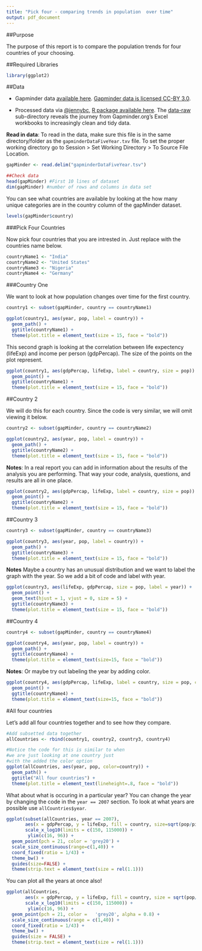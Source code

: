 ```yaml
---
title: "Pick four - comparing trends in population  over time"
output: pdf_document
---
```


##Purpose

The purpose of this report is to compare the population trends for four countries of your choosing.  

##Required Libraries 
```r
library(ggplot2)
```

##Data

- Gapminder data [available here](http://www.gapminder.org/data/). [Gapminder data is licensed CC-BY 3.0](https://docs.google.com/document/pub?id=1POd-pBMc5vDXAmxrpGjPLaCSDSWuxX6FLQgq5DhlUhM#h.ul2gu2-uwathz).

- Processed data via [@jennybc](https://github.com/jennybc), [R package available here](https://github.com/jennybc/gapminder). The [data-raw](https://github.com/jennybc/gapminder/tree/master/data-raw) sub-directory reveals the journey from Gapminder.org's Excel workbooks to increasingly clean and tidy data. 

**Read in data**: To read in the data, make sure this file is in the same directory/folder as the `gapminderDataFiveYear.txv` file.  To set the proper working directory go to Session > Set Working Directory > To Source File Location. 

```r
gapMinder <- read.delim("gapminderDataFiveYear.tsv") 

##Check data 
head(gapMinder) #First 10 lines of dataset
dim(gapMinder) #number of rows and columns in data set
```

You can see what countries are available by looking at the how many unique categories are in the country column of the gapMinder dataset.

```r
levels(gapMinder$country)
```

###Pick Four Countries

Now pick four countries that you are intrested in.  Just replace with the countries name below.

```r
countryName1 <- "India"
countryName2 <- "United States"
countryName3 <- "Nigeria"
countryName4 <- "Germany"
```

###Country One

We want to look at how population changes over time for the first country.  

```r
country1 <- subset(gapMinder, country == countryName1)

ggplot(country1, aes(year, pop, label = country)) + 
  geom_path() +
  ggtitle(countryName1) +
  theme(plot.title = element_text(size = 15, face = "bold")) 
```

This second graph is looking at the correlation between life expectency (lifeExp) and income per person (gdpPercap). The size of the points on the plot represent. 

```r
ggplot(country1, aes(gdpPercap, lifeExp, label = country, size = pop)) + 
  geom_point() +
  ggtitle(countryName1) +
  theme(plot.title = element_text(size = 15, face = "bold"))
```

##Country 2

We will do this for each country. Since the code is very similar, we will omit viewing it below.

```r
country2 <- subset(gapMinder, country == countryName2)

ggplot(country2, aes(year, pop, label = country)) + 
  geom_path() +
  ggtitle(countryName2) +
  theme(plot.title = element_text(size = 15, face = "bold"))
```

**Notes**: In a real report you can add in information about the results of the analysis you are performing.  That way your code, analysis, questions, and results are all in one place. 

```r
ggplot(country2, aes(gdpPercap, lifeExp, label = country, size = pop)) + 
  geom_point() +
  ggtitle(countryName2) +
  theme(plot.title = element_text(size = 15, face = "bold"))
```

##Country 3

```r
country3 <- subset(gapMinder, country == countryName3)

ggplot(country3, aes(year, pop, label = country)) + 
  geom_path() +
  ggtitle(countryName3) +
  theme(plot.title = element_text(size = 15, face = "bold"))
```

**Notes** Maybe a country has an unusual distribution and we want to label the graph with the year.  So we add a bit of code and label with year.

```r
ggplot(country3, aes(lifeExp, gdpPercap, size = pop, label = year)) + 
  geom_point() +
  geom_text(hjust = 1, vjust = 0, size = 5) +
  ggtitle(countryName3) +
  theme(plot.title = element_text(size = 15, face = "bold"))
```

##Country 4

```r
country4 <- subset(gapMinder, country == countryName4)

ggplot(country4, aes(year, pop, label = country)) + 
  geom_path() +
  ggtitle(countryName4) +
  theme(plot.title = element_text(size=15, face = "bold"))
```

**Notes**: Or maybe try out labeling the year by adding color.

```r
ggplot(country4, aes(gdpPercap, lifeExp, label = country, size = pop, color = year)) + 
  geom_point() +
  ggtitle(countryName4) +
  theme(plot.title = element_text(size=15, face = "bold"))
```

#All four countries

Let's add all four countries together and to see how they compare.

```r
#Add subsetted data together
allCountries <- rbind(country1, country2, country3, country4)

#Notice the code for this is similar to when 
#we are just looking at one country just 
#with the added the color option
ggplot(allCountries, aes(year, pop, color=country)) + 
  geom_path() +
  ggtitle("All four countries") +
  theme(plot.title = element_text(lineheight=.8, face = "bold"))
```

What about what is occuring in a particular year?  You can change the year by changing the code in the `year == 2007` section.  To look at what years are possible use `allCountries$year`.

```r
ggplot(subset(allCountries, year == 2007),
       aes(x = gdpPercap, y = lifeExp, fill = country, size=sqrt(pop/pi))) +
       scale_x_log10(limits = c(150, 115000)) + 
        ylim(c(16, 96)) +
  geom_point(pch = 21, color = 'grey20') + 
  scale_size_continuous(range=c(1,40)) +
  coord_fixed(ratio = 1/43) +
  theme_bw() +
  guides(size=FALSE) +
  theme(strip.text = element_text(size = rel(1.1)))
```

You can plot all the years at once also!

```r
ggplot(allCountries,
       aes(x = gdpPercap, y = lifeExp, fill = country, size = sqrt(pop/pi))) +
       scale_x_log10(limits = c(150, 115000)) + 
        ylim(c(16, 96)) +
  geom_point(pch = 21, color =   'grey20', alpha = 0.8) + 
  scale_size_continuous(range = c(1,40)) +
  coord_fixed(ratio = 1/43) +
  theme_bw() +
  guides(size = FALSE) +
  theme(strip.text = element_text(size = rel(1.1)))
```

